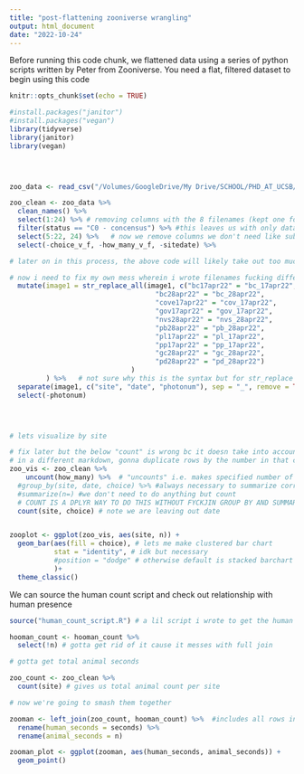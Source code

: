 ```yaml
---
title: "post-flattening zooniverse wrangling"
output: html_document
date: "2022-10-24"
---
```

Before running this code chunk, we flattened data using a series of python scripts written by Peter from Zooniverse. You need a flat, filtered dataset to begin using this code

```r
knitr::opts_chunk$set(echo = TRUE)

#install.packages("janitor")
#install.packages("vegan")
library(tidyverse)
library(janitor)
library(vegan)


  
```

```r

zoo_data <- read_csv("/Volumes/GoogleDrive/My Drive/SCHOOL/PHD_AT_UCSB/GitHub/Project_Ecotone/data/classifications24oct22_20748_filtered.csv") 

zoo_clean <- zoo_data %>%
  clean_names() %>% 
  select(1:24) %>% # removing columns with the 8 filenames (kept one for when rows dont have sitedate)
  filter(status == "C0 - concensus") %>% #this leaves us with only data that everyone agreed on the ID on 
  select(5:22, 24) %>%   # now we remove columns we don't need like subject etc
  select(-choice_v_f, -how_many_v_f, -sitedate) %>% 

# later on in this process, the above code will likely take out too much and we will have to just deal with that when we come to it, probably in python

# now i need to fix my own mess wherein i wrote filenames fucking differently
  mutate(image1 = str_replace_all(image1, c("bc17apr22" = "bc_17apr22",
                                    "bc28apr22" = "bc_28apr22",
                                    "cove17apr22" = "cov_17apr22",
                                    "gov17apr22" = "gov_17apr22", 
                                    "nvs28apr22" = "nvs_28apr22",
                                    "pb28apr22" = "pb_28apr22",
                                    "pl17apr22" = "pl_17apr22",
                                    "pp17apr22" = "pp_17apr22",
                                    "gc28apr22" = "gc_28apr22",
                                    "pd28apr22" = "pd_28apr22")
                              )
         ) %>%   # not sure why this is the syntax but for str_replace for a dataframe this is what works?
  separate(image1, c("site", "date", "photonum"), sep = "_", remove = TRUE) %>%   # separates filename into site/date identifier and orig photo number
  select(-photonum)


  
```

```r

# lets visualize by site

# fix later but the below "count" is wrong bc it doesn take into account the "how_many" column
# in a different markdown, gonna duplicate rows by the number in that col
zoo_vis <- zoo_clean %>%
    uncount(how_many) %>%  # "uncounts" i.e. makes specified number of copies of the row. check your work by including .remove = FALSE... this keeps the column where the #of copies to make was stored. default is to delete it
  #group_by(site, date, choice) %>% #always necessary to summarize correctly
  #summarize(n=) #we don't need to do anything but count 
  # COUNT IS A DPLYR WAY TO DO THIS WITHOUT FYCKJIN GROUP BY AND SUMMARIZE
  count(site, choice) # note we are leaving out date


zooplot <- ggplot(zoo_vis, aes(site, n)) +
  geom_bar(aes(fill = choice), # lets me make clustered bar chart
           stat = "identity", # idk but necessary
           #position = "dodge" # otherwise default is stacked barchart
           )+
  theme_classic()
```


We can source the human count script and check out relationship with human presence

```r
source("human_count_script.R") # a lil script i wrote to get the human data into a nice neat little summary table of human seconds by site. it's called hooman_count

hooman_count <- hooman_count %>% 
  select(!n) # gotta get rid of it cause it messes with full join

# gotta get total animal seconds

zoo_count <- zoo_clean %>% 
  count(site) # gives us total animal count per site

# now we're going to smash them together

zooman <- left_join(zoo_count, hooman_count) %>%  #includes all rows in zoo_count
  rename(human_seconds = seconds) %>% 
  rename(animal_seconds = n)

zooman_plot <- ggplot(zooman, aes(human_seconds, animal_seconds)) +
  geom_point()
```

